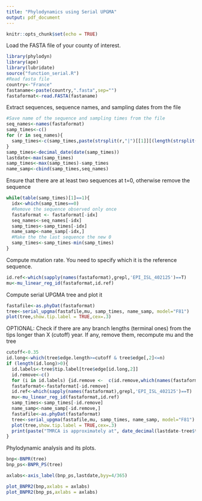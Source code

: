 ```yaml
---
title: "Phylodynamics using Serial UPGMA"
output: pdf_document
---
```


```r
knitr::opts_chunk$set(echo = TRUE)
```

Load the FASTA file of your county of interest. 
```r
library(phylodyn)
library(ape)
library(lubridate)
source("function_serial.R")
#Read fasta file
country<-"France"
fastaname<-paste(country,".fasta",sep="")
fastaformat<-read.FASTA(fastaname)
```

Extract sequences, sequence names, and sampling dates from the file
```r
#Save name of the sequence and sampling times from the file
seq_names<-names(fastaformat)
samp_times<-c()
for (r in seq_names){
  samp_times<-c(samp_times,paste(strsplit(r,"|")[[1]][(length(strsplit(r,"|")[[1]])-9):length(strsplit(r,"|")[[1]])],collapse =""))
}
samp_times<-decimal_date(date(samp_times))
lastdate<-max(samp_times)
samp_times<-max(samp_times)-samp_times
name_samp<-cbind(samp_times,seq_names)
```

Ensure that there are at least two sequences at t=0, otherwise remove the sequence
```r
while(table(samp_times)[1]==1){
  idx<-which(samp_times==0)
  #Remove the sequence observed only once
  fastaformat <- fastaformat[-idx]
  seq_names<-seq_names[-idx]
  samp_times<-samp_times[-idx]
  name_samp<-name_samp[-idx,]
  #Make the the last sequence the new 0
  samp_times<-samp_times-min(samp_times)
}
```

Compute mutation rate. You need to specify which it is the reference sequence.
```r
id.ref<-which(sapply(names(fastaformat),grepl,'EPI_ISL_402125')==T)
mu<-mu_linear_reg_id(fastaformat,id.ref)

```

Compute serial UPGMA tree and plot it
```r
fastafile<-as.phyDat(fastaformat)
tree<-serial_upgma(fastafile,mu, samp_times, name_samp, model="F81")
plot(tree,show.tip.label = TRUE,cex=.3)
```

OPTIONAL: Check if there are any branch lengths (terminal ones) from the tips longer than X (cutoff) year. If any, remove them, recompute mu and the tree
```r
cutoff<-0.35
id.long<-which(tree$edge.length>=cutoff & tree$edge[,2]<=n)
if (length(id.long)>0){
  id.labels<-tree$tip.label[tree$edge[id.long,2]]
  id.remove<-c()
  for (i in id.labels) {id.remove <-  c(id.remove,which(names(fastaformat)==i))}
  fastaformat<-fastaformat[-id.remove]
  id.ref<-which(sapply(names(fastaformat),grepl,'EPI_ISL_402125')==T)
  mu<-mu_linear_reg_id(fastaformat,id.ref)
  samp_times<-samp_times[-id.remove]
  name_samp<-name_samp[-id.remove,]
  fastafile<-as.phyDat(fastaformat)
  tree<-serial_upgma(fastafile,mu, samp_times, name_samp, model="F81")
  plot(tree,show.tip.label = TRUE,cex=.3)
  print(paste("TMRCA is approximately at", date_decimal(lastdate-tree$tmrca)))
}

```


Phylodynamic analysis and its plots.
```r
bnp<-BNPR(tree)
bnp_ps<-BNPR_PS(tree)

axlabs<-axis_label(bnp_ps,lastdate,byy=4/365)

plot_BNPR2(bnp,axlabs = axlabs)
plot_BNPR2(bnp_ps,axlabs = axlabs)
```

